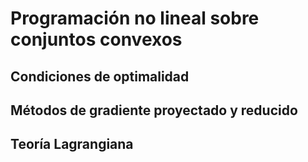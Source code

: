 # Programación no lineal sobre conjuntos convexos
## Condiciones de optimalidad
## Métodos de gradiente proyectado y reducido
## Teoría Lagrangiana
